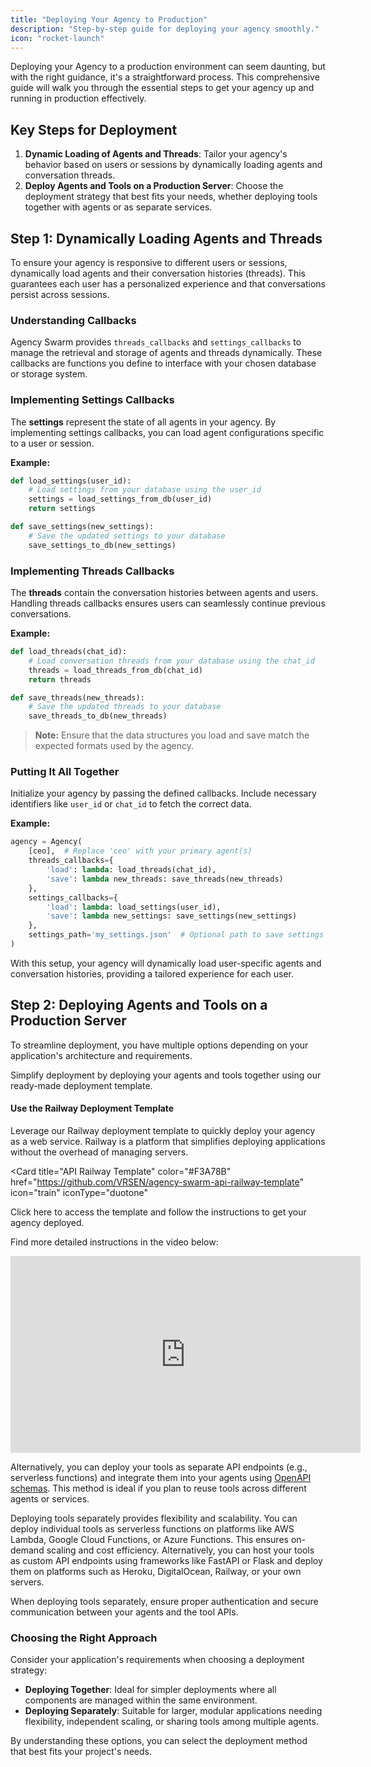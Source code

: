 ```yaml
---
title: "Deploying Your Agency to Production"
description: "Step-by-step guide for deploying your agency smoothly."
icon: "rocket-launch"
---
```


Deploying your Agency to a production environment can seem daunting, but with the right guidance, it's a straightforward process. This comprehensive guide will walk you through the essential steps to get your agency up and running in production effectively.

## Key Steps for Deployment

1. **Dynamic Loading of Agents and Threads**: Tailor your agency's behavior based on users or sessions by dynamically loading agents and conversation threads.
2. **Deploy Agents and Tools on a Production Server**: Choose the deployment strategy that best fits your needs, whether deploying tools together with agents or as separate services.

## Step 1: Dynamically Loading Agents and Threads

To ensure your agency is responsive to different users or sessions, dynamically load agents and their conversation histories (threads). This guarantees each user has a personalized experience and that conversations persist across sessions.

### Understanding Callbacks

Agency Swarm provides `threads_callbacks` and `settings_callbacks` to manage the retrieval and storage of agents and threads dynamically. These callbacks are functions you define to interface with your chosen database or storage system.

### Implementing Settings Callbacks

The **settings** represent the state of all agents in your agency. By implementing settings callbacks, you can load agent configurations specific to a user or session.

**Example:**

```python
def load_settings(user_id):
    # Load settings from your database using the user_id
    settings = load_settings_from_db(user_id)
    return settings

def save_settings(new_settings):
    # Save the updated settings to your database
    save_settings_to_db(new_settings)
```

### Implementing Threads Callbacks

The **threads** contain the conversation histories between agents and users. Handling threads callbacks ensures users can seamlessly continue previous conversations.

**Example:**

```python
def load_threads(chat_id):
    # Load conversation threads from your database using the chat_id
    threads = load_threads_from_db(chat_id)
    return threads

def save_threads(new_threads):
    # Save the updated threads to your database
    save_threads_to_db(new_threads)
```

> **Note:** Ensure that the data structures you load and save match the expected formats used by the agency.

### Putting It All Together

Initialize your agency by passing the defined callbacks. Include necessary identifiers like `user_id` or `chat_id` to fetch the correct data.

**Example:**

```python
agency = Agency(
    [ceo],  # Replace 'ceo' with your primary agent(s)
    threads_callbacks={
        'load': lambda: load_threads(chat_id),
        'save': lambda new_threads: save_threads(new_threads)
    },
    settings_callbacks={
        'load': lambda: load_settings(user_id),
        'save': lambda new_settings: save_settings(new_settings)
    },
    settings_path='my_settings.json'  # Optional path to save settings locally
)
```

With this setup, your agency will dynamically load user-specific agents and conversation histories, providing a tailored experience for each user.

## Step 2: Deploying Agents and Tools on a Production Server

To streamline deployment, you have multiple options depending on your application's architecture and requirements.

<Accordion title="Option 1: Deploy Agents Together with Tools" defaultOpen={true}>

Simplify deployment by deploying your agents and tools together using our ready-made deployment template.

#### Use the Railway Deployment Template

Leverage our Railway deployment template to quickly deploy your agency as a web service. Railway is a platform that simplifies deploying applications without the overhead of managing servers.

<Card
  title="API Railway Template"
  color="#F3A78B"
  href="https://github.com/VRSEN/agency-swarm-api-railway-template"
  icon="train"
  iconType="duotone"
>
  Click here to access the template and follow the instructions to get your agency deployed.
</Card>

Find more detailed instructions in the video below:

<iframe width="560" height="315" src="https://www.youtube.com/embed/53_e3lmk6Mo?si=kASCTtxfa6ljqGNy&amp;start=806" title="YouTube video player" frameborder="0" allow="accelerometer; autoplay; clipboard-write; encrypted-media; gyroscope; picture-in-picture; web-share" referrerpolicy="strict-origin-when-cross-origin" allowfullscreen></iframe>

</Accordion>

<Accordion title="Option 2: Deploy Tools as Separate API Endpoints" defaultOpen={false}>

Alternatively, you can deploy your tools as separate API endpoints (e.g., serverless functions) and integrate them into your agents using [OpenAPI schemas](/additional-features/openapi-schemas). This method is ideal if you plan to reuse tools across different agents or services.

Deploying tools separately provides flexibility and scalability. You can deploy individual tools as serverless functions on platforms like AWS Lambda, Google Cloud Functions, or Azure Functions. This ensures on-demand scaling and cost efficiency. Alternatively, you can host your tools as custom API endpoints using frameworks like FastAPI or Flask and deploy them on platforms such as Heroku, DigitalOcean, Railway, or your own servers.

<Note>
  When deploying tools separately, ensure proper authentication and secure communication between your agents and the
  tool APIs.
</Note>

</Accordion>

### Choosing the Right Approach

Consider your application's requirements when choosing a deployment strategy:

- **Deploying Together**: Ideal for simpler deployments where all components are managed within the same environment.
- **Deploying Separately**: Suitable for larger, modular applications needing flexibility, independent scaling, or sharing tools among multiple agents.

By understanding these options, you can select the deployment method that best fits your project's needs.
